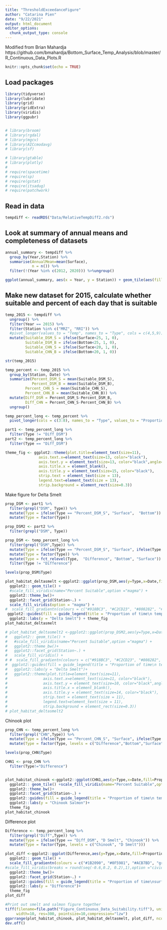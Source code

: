 ```yaml
---
title: "ThresholdExceedanceFigure"
author: "Catarina Pien"
date: "9/22/2021"
output: html_document
editor_options: 
  chunk_output_type: console
---
```


Modified from Brian Mahardja 
https://github.com/bmahardja/Bottom_Surface_Temp_Analysis/blob/master/R_Continuous_Data_Plots.R

```r
knitr::opts_chunk$set(echo = TRUE)
```

## Load packages
```r
library(tidyverse)
library(lubridate)
library(grid)
library(gridExtra)
library(viridis)
library(ggpubr)


# library(broom)
# library(rgdal)
# library(mgcv)
# library(AICcmodavg)
# library(sf)

# library(gtable)
# library(plotly)
# 
# require(spacetime)
# require(sp)
# require(gstat)
# require(itsadug)
# require(patchwork)
```

## Read in data
```r
tempdiff <- readRDS("Data/RelativeTempDiff2.rds")
```

## Look at summary of annual means and completeness of datasets
```r
annual_summary <- tempdiff %>% 
  group_by(Year,Station) %>% 
  summarise(AnnualMean=mean(Surface),
            n = n()) %>%
  filter(!(Year %in% c(2012, 2020))) %>%ungroup()
```

```r
ggplot(annual_summary, aes(x = Year, y = Station)) + geom_tile(aes(fill = n, color = AnnualMean)) + scale_fill_viridis()
```

## Make new dataset for 2015, calculate whether suitable and percent of each day that is suitable
```r
temp_2015 <- tempdiff %>%
  ungroup() %>%
  filter(Year == 2015) %>%
  filter(Station %in% c("MRZ", "RRI")) %>%
  #pivot_longer(values_to = "Temp", names_to = "Type", cols = c(4,5,9)) %>%
  mutate(Suitable_DSM_S = ifelse(Surface<25, 1, 0),
         Suitable_DSM_B = ifelse(Bottom<25, 1, 0),
         Suitable_CHN_S = ifelse(Surface<20, 1, 0),
         Suitable_CHN_B = ifelse(Bottom<20, 1, 0)) 

str(temp_2015)
```

```r
temp_percent <- temp_2015 %>%
  group_by(Station, Date) %>%
  summarize(Percent_DSM_S = mean(Suitable_DSM_S),
            Percent_DSM_B = mean(Suitable_DSM_B),
         Percent_CHN_S = mean(Suitable_CHN_S),
         Percent_CHN_B = mean(Suitable_CHN_B)) %>%
  mutate(Diff_DSM = Percent_DSM_S-Percent_DSM_B,
         Diff_CHN = Percent_CHN_S-Percent_CHN_B) %>%
  ungroup()

temp_percent_long <- temp_percent %>%
  pivot_longer(cols = c(3:8), names_to = "Type", values_to = "Proportion")

part1 <- temp_percent_long %>%
  filter(Type != "Diff_DSM")
part2 <- temp_percent_long %>%
  filter(Type == "Diff_DSM")
```

```r
theme_fig <- ggplot2::theme(plot.title=element_text(size=11), 
               axis.text.x=element_text(size=13, color="black"), 
               axis.text.y = element_text(size=13, color="black",angle=45), 
               axis.title.x = element_blank(), 
               axis.title.y = element_text(size=15, color="black"),
               strip.text = element_text(size = 13),
               legend.text=element_text(size = 13),
               strip.background = element_rect(size=0.3)) 
```

Make figure for Delta Smelt
```r
prop_DSM <- part1 %>%
  filter(grepl("DSM", Type)) %>%
  mutate(Type = ifelse(Type == "Percent_DSM_S", "Surface",  "Bottom")) %>%
  mutate(Type = factor(Type)) 

prop_DSM2 <- part2 %>%
  filter(grepl("DSM", Type))

prop_DSM <- temp_percent_long %>%
  filter(grepl("DSM",Type)) %>%
  mutate(Type = ifelse(Type == "Percent_DSM_S", "Surface", ifelse(Type == "Percent_DSM_B", "Bottom", "Difference"))) %>%
  mutate(Type = factor(Type)) %>%
  mutate(Type = fct_relevel(Type,  "Difference", "Bottom", "Surface")) %>%
  filter(Type != "Difference")

levels(prop_DSM$Type)

plot_habitat_deltasmelt <-ggplot2::ggplot(prop_DSM,aes(y=Type,x=Date,fill=Proportion)) +
  ggplot2:: geom_tile() +
  #scale_fill_viridis(name="Percent Suitable",option ="magma") +
  ggplot2::theme_bw()+
  ggplot2::facet_grid(Station~.) +
  scale_fill_viridis(option = "magma") +
#  scale_fill_gradientn(colours = c("#918BC3", "#C2CD23", "#808282", "#fcfdbf", "#b73779", "#918BC3", "#918BC3"), breaks = seq(from = -0.5, to = 1.0, by = 0.25), na.value="white")+
 ggplot2::guides(fill = guide_legend(title = "Proportion of time\n temperature was\n <25°C"))+
  ggplot2::labs(y = "Delta Smelt") + theme_fig
plot_habitat_deltasmelt

# plot_habitat_deltasmelt2 <-ggplot2::ggplot(prop_DSM2,aes(y=Type,x=Date,fill=Proportion)) +
#   ggplot2:: geom_tile() +
#   #scale_fill_viridis(name="Percent Suitable",option ="magma") +
#   ggplot2::theme_bw()+
#   ggplot2::facet_grid(Station~.) +
#   scale_fill_viridis() +
# #  scale_fill_gradientn(colours = c("#918BC3", "#C2CD23", "#808282", "#fcfdbf", "#b73779", "#918BC3", "#918BC3"), breaks = seq(from = -0.5, to = 1.0, by = 0.25), na.value="white")+
#  ggplot2::guides(fill = guide_legend(title = "Proportion of time\n temperature was\n <25°C"))+
#   ggplot2::labs(y = "Delta Smelt")+
#   ggplot2::theme(plot.title=element_text(size=11), 
#                axis.text.x=element_text(size=11, color="black"), 
#                axis.text.y = element_text(size=10, color="black",angle=45), 
#                axis.title.x = element_blank(), 
#                axis.title.y = element_text(size=14, color="black"),
#                strip.text = element_text(size = 11),
#                legend.text=element_text(size = 11),
#                strip.background = element_rect(size=0.3)) 
# plot_habitat_deltasmelt2
```

Chinook plot
```r
prop_CHN <- temp_percent_long %>%
  filter(grepl("CHN",Type)) %>%
  mutate(Type = ifelse(Type == "Percent_CHN_S", "Surface", ifelse(Type == "Percent_CHN_B", "Bottom", "Difference"))) %>%
  mutate(Type = factor(Type, levels = c("Difference","Bottom","Surface")))

levels(prop_CHN$Type)

CHN1 <- prop_CHN %>%
  filter(Type!="Difference")


plot_habitat_chinook <-ggplot2::ggplot(CHN1,aes(y=Type,x=Date,fill=Proportion))+
  ggplot2:: geom_tile() +scale_fill_viridis(name="Percent Suitable",option ="magma") +
  ggplot2::theme_bw()+
  ggplot2::facet_grid(Station~.) +
  ggplot2::guides(fill = guide_legend(title = "Proportion of time\n temperature was\n <20°C"))+
  ggplot2::labs(y = "Chinook Salmon")+
  theme_fig
plot_habitat_chinook
```

Difference plot
```r
Difference <- temp_percent_long %>%
  filter(grepl("Diff",Type)) %>%
  mutate(Type = ifelse(Type == "Diff_DSM", "D Smelt", "Chinook")) %>%
  mutate(Type = factor(Type, levels = c("Chinook", "D Smelt")))

plot_diff <-ggplot2::ggplot(Difference,aes(y=Type,x=Date,fill=Proportion))+
  ggplot2:: geom_tile() +
  scale_fill_gradientn(colours = c("#1B2090", "#0F5981", "#ACB7BD", "gray95", "#FFF1B6", "#FFEC08", "#FFF041"), breaks = round(seq(from = -0.6, to = 0.8, by = 0.2),1), na.value="white") +
#scale_fill_viridis(breaks = round(seq(-0.6,0.2, 0.2),1),option ="cividis") +
  ggplot2::theme_bw()+
  ggplot2::facet_grid(Station~.) +
  ggplot2::guides(fill = guide_legend(title = "Proportion of time\nsurface is less\nsuitable than\nbottom"))+
  ggplot2::labs(y = "Difference")+
  theme_fig
plot_diff

```


```r
#Print out smelt and salmon figure together
tiff(filename=file.path("Figure_Continuous_Data_Suitability.tiff"), units="in",type="cairo", bg="white", height=7.5, 
     width=10, res=300, pointsize=10,compression="lzw")
ggarrange(plot_habitat_chinook, plot_habitat_deltasmelt, plot_diff, ncol=1, nrow=3,labels = c("A","B", "C"),hjust=-0.1)
dev.off()
```

